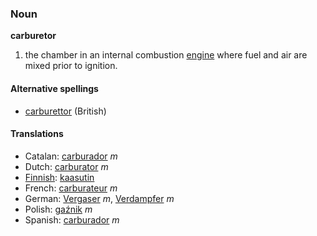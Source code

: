 === Noun ===
'''carburetor'''

#the chamber in an internal combustion [[engine]] where fuel and air are mixed prior to ignition.

====Alternative spellings====
* [[carburettor]] (British)

====Translations====
*Catalan: [[carburador]] ''m''
*Dutch: [[carburator]] ''m''
*[[Finnish]]: [[kaasutin]]
*French: [[carburateur]] ''m''
*German: [[Vergaser]] ''m'', [[Verdampfer]] ''m''
*Polish: [[gaźnik]] ''m''
*Spanish: [[carburador]] ''m''